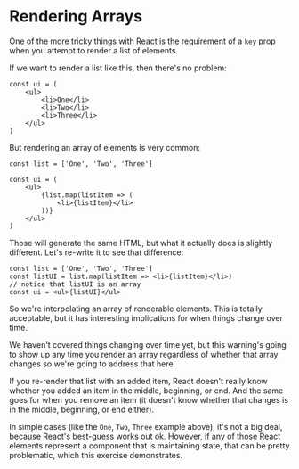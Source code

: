 # Rendering Arrays

One of the more tricky things with React is the requirement of a `key` prop when
you attempt to render a list of elements.

If we want to render a list like this, then there's no problem:

```tsx
const ui = (
	<ul>
		<li>One</li>
		<li>Two</li>
		<li>Three</li>
	</ul>
)
```

But rendering an array of elements is very common:

```tsx
const list = ['One', 'Two', 'Three']

const ui = (
	<ul>
		{list.map(listItem => (
			<li>{listItem}</li>
		))}
	</ul>
)
```

Those will generate the same HTML, but what it actually does is slightly
different. Let's re-write it to see that difference:

```tsx
const list = ['One', 'Two', 'Three']
const listUI = list.map(listItem => <li>{listItem}</li>)
// notice that listUI is an array
const ui = <ul>{listUI}</ul>
```

So we're interpolating an array of renderable elements. This is totally
acceptable, but it has interesting implications for when things change over
time.

We haven't covered things changing over time yet, but this warning's going to
show up any time you render an array regardless of whether that array changes
so we're going to address that here.

If you re-render that list with an added item, React doesn't really know whether
you added an item in the middle, beginning, or end. And the same goes for when
you remove an item (it doesn't know whether that changes is in the middle,
beginning, or end either).

In simple cases (like the `One`, `Two`, `Three` example above), it's not a big
deal, because React's best-guess works out ok. However, if any of those React
elements represent a component that is maintaining state, that can be pretty
problematic, which this exercise demonstrates.
